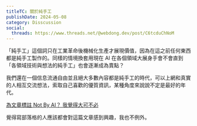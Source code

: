 ```yaml
---
titleTC: 關於純手工
publishDate: 2024-05-08
category: Disscussion
social:
  threads: https://www.threads.net/@webdong.dev/post/C6tcduChNoM
---
```


「純手工」這個詞只在工業革命後機械化生產才展現價值，因為在這之前任何東西都是純手工製作的。同樣的情境換套用現在 AI 在各個領域大展身手會不會直到「各領域技術與想法的純手工」也會逐漸成為賣點？

我們還在一個信息流通自由並且絕大多數內容都是純手工的時代，可以上網和真實的人相互交流想法，索取自己喜歡的優質資訊，某種角度來說說不定是最好的年代。

[為文章標註 Not By AI？ 我覺得大可不必](https://blog.kyomind.tw/not-by-ai/)

覺得寫部落格的人應該都會對這篇文章感到興趣，我也不例外。

